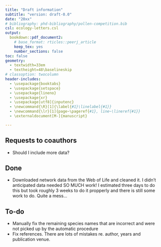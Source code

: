 ```yaml
---
title: "Draft information"
subtitle: "version: draft-0.0"
date: "20xx"
# bibliography: phd-bibliography/pollen-competition.bib
csl: ecology-letters.csl
output:
  bookdown::pdf_document2:
    # base_format: rticles::peerj_article
    keep_tex: yes
    number_sections: false
toc: false
geometry: 
  - textwidth=33em
  - textheight=48\baselineskip
# classoption: twocolumn
header-includes:
  - \usepackage{booktabs}
  - \usepackage{setspace}
  - \usepackage{lineno}
  - \usepackage{xr}
  - \usepackage[utf8]{inputenc}
  - \newcommand{\R}[1]{\label{#1}\linelabel{#1}}
  - \newcommand{\lr}[1]{page~\pageref{#1}, line~\lineref{#1}}
  - \externaldocument[M-]{manuscript}

---
```


\onehalfspacing

## Requests to coauthors

* Should I include more data?

## Done

* Downloaded network data from the Web of Life and cleaned it. I didn't anticipated data needed SO MUCH work! I estimated three days to do this but took roughly 3 weeks to do it propperly and there is still some work to do. Quite a mess...

## To-do

* Manually fix the remaining species names that are incorrect and were not picked up by the automatic procedure
* Fix references. There are lots of mistakes re. author, years and publication venue.
